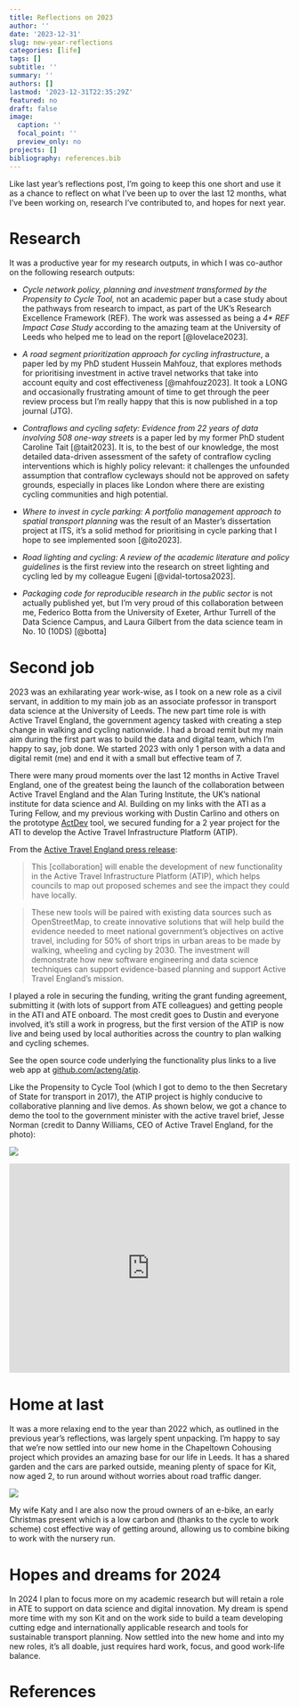 ```yaml
---
title: Reflections on 2023
author: ''
date: '2023-12-31'
slug: new-year-reflections
categories: [life]
tags: []
subtitle: ''
summary: ''
authors: []
lastmod: '2023-12-31T22:35:29Z'
featured: no
draft: false
image:
  caption: ''
  focal_point: ''
  preview_only: no
projects: []
bibliography: references.bib
---
```


Like last year's reflections post, I'm going to keep this one short and use it as a chance to reflect on what I've been up to over the last 12 months, what I've been working on, research I've contributed to, and hopes for next year.

# Research

It was a productive year for my research outputs, in which I was co-author on the following research outputs:

-   *Cycle network policy, planning and investment transformed by the Propensity to Cycle Tool,* not an academic paper but a case study about the pathways from research to impact, as part of the UK's Research Excellence Framework (REF).
    The work was assessed as being a *4\** *REF Impact Case Study* according to the amazing team at the University of Leeds who helped me to lead on the report [@lovelace2023].

-   *A road segment prioritization approach for cycling infrastructure*, a paper led by my PhD student Hussein Mahfouz, that explores methods for prioritising investment in active travel networks that take into account equity and cost effectiveness [@mahfouz2023].
    It took a LONG and occasionally frustrating amount of time to get through the peer review process but I'm really happy that this is now published in a top journal (JTG).

-   *Contraflows and cycling safety: Evidence from 22 years of data involving 508 one-way streets* is a paper led by my former PhD student Caroline Tait [@tait2023].
    It is, to the best of our knowledge, the most detailed data-driven assessment of the safety of contraflow cycling interventions which is highly policy relevant: it challenges the unfounded assumption that contraflow cycleways should not be approved on safety grounds, especially in places like London where there are existing cycling communities and high potential.

-   *Where to invest in cycle parking: A portfolio management approach to spatial transport planning* was the result of an Master's dissertation project at ITS, it's a solid method for prioritising in cycle parking that I hope to see implemented soon [@ito2023].

-   *Road lighting and cycling: A review of the academic literature and policy guidelines* is the first review into the research on street lighting and cycling led by my colleague Eugeni [@vidal-tortosa2023].

-   *Packaging code for reproducible research in the public sector* is not actually published yet, but I'm very proud of this collaboration between me, Federico Botta from the University of Exeter, Arthur Turrell of the Data Science Campus, and Laura Gilbert from the data science team in No. 10 (10DS) [@botta]

# Second job

2023 was an exhilarating year work-wise, as I took on a new role as a civil servant, in addition to my main job as an associate professor in transport data science at the University of Leeds.
The new part time role is with Active Travel England, the government agency tasked with creating a step change in walking and cycling nationwide.
I had a broad remit but my main aim during the first part was to build the data and digital team, which I'm happy to say, job done.
We started 2023 with only 1 person with a data and digital remit (me) and end it with a small but effective team of 7.

There were many proud moments over the last 12 months in Active Travel England, one of the greatest being the launch of the collaboration between Active Travel England and the Alan Turing Institute, the UK's national institute for data science and AI.
Building on my links with the ATI as a Turing Fellow, and my previous working with Dustin Carlino and others on the prototype [ActDev](https://actdev.cyipt.bike/) tool, we secured funding for a 2 year project for the ATI to develop the Active Travel Infrastructure Platform (ATIP).

From the [Active Travel England press release](https://www.gov.uk/government/news/alan-turing-institute-partnership-brings-data-expertise-to-nationwide-walking-and-cycling-schemes):

> This \[collaboration\] will enable the development of new functionality in the Active Travel Infrastructure Platform (ATIP), which helps councils to map out proposed schemes and see the impact they could have locally.

> These new tools will be paired with existing data sources such as OpenStreetMap, to create innovative solutions that will help build the evidence needed to meet national government’s objectives on active travel, including for 50% of short trips in urban areas to be made by walking, wheeling and cycling by 2030.
> The investment will demonstrate how new software engineering and data science techniques can support evidence-based planning and support Active Travel England’s mission.

I played a role in securing the funding, writing the grant funding agreement, submitting it (with lots of support from ATE colleagues) and getting people in the ATI and ATE onboard.
The most credit goes to Dustin and everyone involved, it's still a work in progress, but the first version of the ATIP is now live and being used by local authorities across the country to plan walking and cycling schemes.

See the open source code underlying the functionality plus links to a live web app at [github.com/acteng/atip](https://github.com/acteng/atip).

Like the Propensity to Cycle Tool (which I got to demo to the then Secretary of State for transport in 2017), the ATIP project is highly conducive to collaborative planning and live demos.
As shown below, we got a chance to demo the tool to the government minister with the active travel brief, Jesse Norman (credit to Danny Williams, CEO of Active Travel England, for the photo):

![](images/paste-3.png)

<!-- ![](images/paste-2.png) -->

<iframe src="https://www.linkedin.com/embed/feed/update/urn:li:share:7041103074261626881" height="376" width="504" frameborder="0" allowfullscreen title="Embedded post">

</iframe>

# Home at last

It was a more relaxing end to the year than 2022 which, as outlined in the previous year's reflections, was largely spent unpacking.
I'm happy to say that we're now settled into our new home in the Chapeltown Cohousing project which provides an amazing base for our life in Leeds.
It has a shared garden and the cars are parked outside, meaning plenty of space for Kit, now aged 2, to run around without worries about road traffic danger.

![](images/paste-1.png)

My wife Katy and I are also now the proud owners of an e-bike, an early Christmas present which is a low carbon and (thanks to the cycle to work scheme) cost effective way of getting around, allowing us to combine biking to work with the nursery run.

# Hopes and dreams for 2024

In 2024 I plan to focus more on my academic research but will retain a role in ATE to support on data science and digital innovation.
My dream is spend more time with my son Kit and on the work side to build a team developing cutting edge and internationally applicable research and tools for sustainable transport planning.
Now settled into the new home and into my new roles, it's all doable, just requires hard work, focus, and good work-life balance.

# References